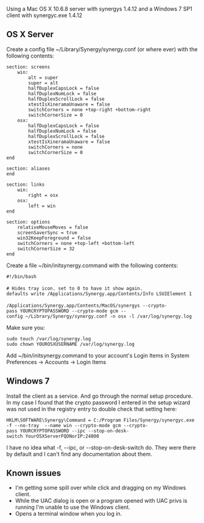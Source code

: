 Using a Mac OS X 10.6.8 server with synergys 1.4.12 and a Windows 7 SP1 client with synergyc.exe 1.4.12

== OS X Server ==
Create a config file ~/Library/Synergy/synergy.conf (or where ever) with the following contents:
<pre>
section: screens
	win:
		alt = super
		super = alt
		halfDuplexCapsLock = false
		halfDuplexNumLock = false
		halfDuplexScrollLock = false
		xtestIsXineramaUnaware = false
		switchCorners = none +top-right +bottom-right 
		switchCornerSize = 0
	osx:
		halfDuplexCapsLock = false
		halfDuplexNumLock = false
		halfDuplexScrollLock = false
		xtestIsXineramaUnaware = false
		switchCorners = none 
		switchCornerSize = 0
end

section: aliases
end

section: links
	win:
		right = osx
	osx:
		left = win
end

section: options
	relativeMouseMoves = false
	screenSaverSync = true
	win32KeepForeground = false
	switchCorners = none +top-left +bottom-left 
	switchCornerSize = 32
end
</pre>

Create a file ~/bin/initsynergy.command with the following contents:
 #!/bin/bash
 
 # Hides tray icon. set to 0 to have it show again.
 defaults write /Applications/Synergy.app/Contents/Info LSUIElement 1
 
 /Applications/Synergy.app/Contents/MacOS/synergys --crypto-pass YOURCRYPTOPASSWORD --crypto-mode gcm --config ~/Library/Synergy/synergy.conf -n osx -l /var/log/synergy.log

Make sure you:
 sudo touch /var/log/synergy.log
 sudo chown YOUROSXUSERNAME /var/log/synergy.log

Add ~/bin/initsynergy.command to your account's Login Items in System Preferences -> Accounts -> Login Items

== Windows 7 ==
Install the client as a service. And go through the normal setup procedure. In my case I found that the crypto password I entered in the setup wizard was not used in the registry entry to double check that setting here:
 HKLM\SOFTWARE\Synergy\Command = C:/Program Files/Synergy/synergyc.exe -f --no-tray  --name win --crypto-mode gcm --crypto-pass YOURCRYPTOPASSWORD --ipc --stop-on-desk-switch YourOSXServerFQDNorIP:24800

I have no idea what -f, --ipc, or --stop-on-desk-switch do. They were there by default and I can't find any documentation about them.

== Known issues ==

* I'm getting some spill over while click and dragging on my Windows client.
* While the UAC dialog is open or a program opened with UAC privs is running I'm unable to use the Windows client.
* Opens a terminal window when you log in.
